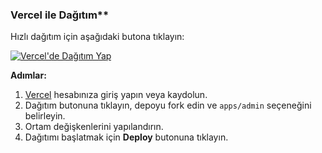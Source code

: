 ### Vercel ile Dağıtım\*\*

Hızlı dağıtım için aşağıdaki butona tıklayın:

[![Vercel'de Dağıtım Yap](https://vercel.com/button)](https://vercel.com/new/clone?demo-description=PPanel%20tamamen%20profesyonel%2C%20mükemmel%20bir%20açık%20kaynak%20proxy%20panel%20aracıdır%2C%20öğrenme%20ve%20pratik%20kullanım%20için%20ideal%20seçiminiz%20olacak%20şekilde%20tasarlanmıştır&demo-image=https%3A%2F%2Furlscan.io%2Fliveshot%2F%3Fwidth%3D1920%26height%3D1080%26url%3Dhttps%3A%2F%2Fadmin.ppanel.dev&demo-title=PPanel%20Yönetim%20Web%20Arayüzü&demo-url=https%3A%2F%2Fadmin.ppanel.dev%2F&from=.&project-name=ppanel-admin-web&repository-name=ppanel-web&repository-url=https%3A%2F%2Fgithub.com%2Fperfect-panel%2Fppanel-web&root-directory=apps%2Fadmin&skippable-integrations=1)

**Adımlar:**

1. [Vercel](https://vercel.com/) hesabınıza giriş yapın veya kaydolun.
2. Dağıtım butonuna tıklayın, depoyu fork edin ve `apps/admin` seçeneğini belirleyin.
3. Ortam değişkenlerini yapılandırın.
4. Dağıtımı başlatmak için **Deploy** butonuna tıklayın.


<Giscus />
